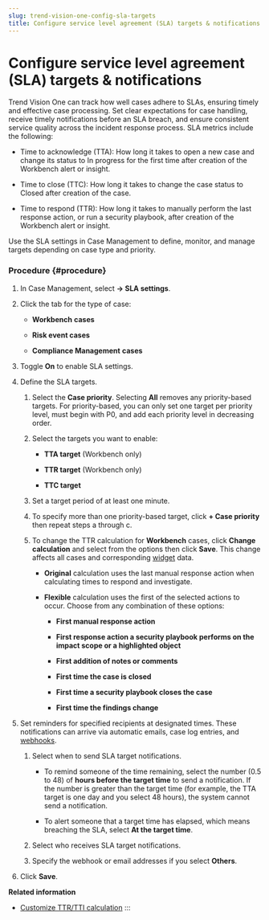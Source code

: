 ```yaml
---
slug: trend-vision-one-config-sla-targets
title: Configure service level agreement (SLA) targets & notifications
---
```

# Configure service level agreement (SLA) targets & notifications

Trend Vision One can track how well cases adhere to SLAs, ensuring timely and effective case processing. Set clear expectations for case handling, receive timely notifications before an SLA breach, and ensure consistent service quality across the incident response process. SLA metrics include the following:

- Time to acknowledge (TTA): How long it takes to open a new case and change its status to In progress for the first time after creation of the Workbench alert or insight.

- Time to close (TTC): How long it takes to change the case status to Closed after creation of the case.

- Time to respond (TTR): How long it takes to manually perform the last response action, or run a security playbook, after creation of the Workbench alert or insight.

Use the SLA settings in Case Management to define, monitor, and manage targets depending on case type and priority.

### Procedure {#procedure}

1.  In Case Management, select **→ SLA settings**.

2.  Click the tab for the type of case:

    - **Workbench** **cases**

    - **Risk event cases**

    - **Compliance Management** **cases**

3.  Toggle **On** to enable SLA settings.

4.  Define the SLA targets.

    1.  Select the **Case priority**. Selecting **All** removes any priority-based targets. For priority-based, you can only set one target per priority level, must begin with P0, and add each priority level in decreasing order.

    2.  Select the targets you want to enable:

        - **TTA target** (Workbench only)

        - **TTR target** (Workbench only)

        - **TTC target**

    3.  Set a target period of at least one minute.

    4.  To specify more than one priority-based target, click **+ Case priority** then repeat steps a through c.

    5.  To change the TTR calculation for **Workbench** cases, click **Change calculation** and select from the options then click **Save**. This change affects all cases and corresponding [widget](customizing-security-dashboard.mdx) data.

        - **Original** calculation uses the last manual response action when calculating times to respond and investigate.

        - **Flexible** calculation uses the first of the selected actions to occur. Choose from any combination of these options:

          - **First manual response action**

          - **First response action a security playbook performs on the impact scope or a highlighted object**

          - **First addition of notes or comments**

          - **First time the case is closed**

          - **First time a security playbook closes the case**

          - **First time the findings change**

5.  Set reminders for specified recipients at designated times. These notifications can arrive via automatic emails, case log entries, and [webhooks](managing-webhooks.mdx).

    1.  Select when to send SLA target notifications.

        - To remind someone of the time remaining, select the number (0.5 to 48) of **hours before the target time** to send a notification. If the number is greater than the target time (for example, the TTA target is one day and you select 48 hours), the system cannot send a notification.

        - To alert someone that a target time has elapsed, which means breaching the SLA, select **At the target time**.

    2.  Select who receives SLA target notifications.

    3.  Specify the webhook or email addresses if you select **Others**.

6.  Click **Save**.

**Related information**

- [Customize TTR/TTI calculation](customize-ttr-calculation.mdx)
:::
